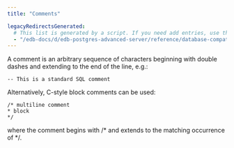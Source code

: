 ```yaml
---
title: "Comments"

legacyRedirectsGenerated:
  # This list is generated by a script. If you need add entries, use the `legacyRedirects` key.
  - "/edb-docs/d/edb-postgres-advanced-server/reference/database-compatibility-for-oracle-developers-reference-guide/12/Database_Compatibility_for_Oracle_Developers_Reference_Guide.1.010.html"
---
```


<div id="comments" class="registered_link"></div>

A comment is an arbitrary sequence of characters beginning with double dashes and extending to the end of the line, e.g.:

`-- This is a standard SQL comment`

Alternatively, C-style block comments can be used:

```text
/* multiline comment
* block
*/
```

where the comment begins with /\* and extends to the matching occurrence of \*/.
